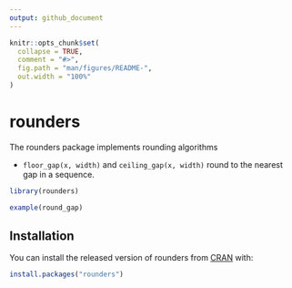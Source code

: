 ```yaml
---
output: github_document
---
```


<!-- README.md is generated from README.Rmd. Please edit that file -->

```r
knitr::opts_chunk$set(
  collapse = TRUE,
  comment = "#>",
  fig.path = "man/figures/README-",
  out.width = "100%"
)
```
# rounders

The rounders package implements rounding algorithms

* `floor_gap(x, width)` and `ceiling_gap(x, width)` round to the nearest gap in
  a sequence.

```r
library(rounders)

example(round_gap)
```


## Installation

You can install the released version of rounders from [CRAN](https://CRAN.R-project.org) with:

``` r
install.packages("rounders")
```

